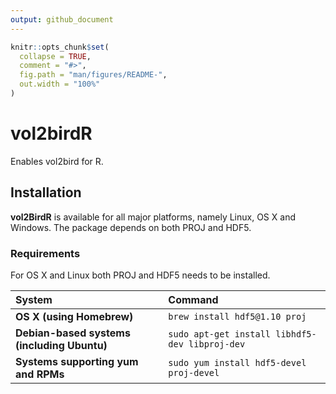 ```yaml
---
output: github_document
---
```

 
<!-- README.md is generated from README.Rmd. Please edit that file -->

```r
knitr::opts_chunk$set(
  collapse = TRUE,
  comment = "#>",
  fig.path = "man/figures/README-",
  out.width = "100%"
)
```

# vol2birdR

Enables vol2bird for R.

## Installation

**vol2BirdR** is available for all major platforms, namely Linux, OS X and Windows. The package depends on both PROJ and HDF5.

### Requirements

For OS X and Linux both PROJ and HDF5 needs to be installed.

| System                                    | Command
|:------------------------------------------|:---------------------------------------------|
|**OS X (using Homebrew)**                  | `brew install hdf5@1.10 proj`
|**Debian-based systems (including Ubuntu)**| `sudo apt-get install libhdf5-dev libproj-dev`
|**Systems supporting yum and RPMs**        | `sudo yum install hdf5-devel proj-devel`


